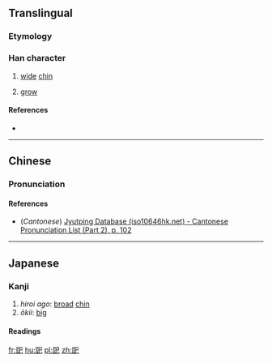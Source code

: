 ==Translingual==

===Etymology===
{{Han compound|𦣞|巳|c1=s|c2=p|t1=chin|ls=psc}}

===Han character===
{{Han char|rn=49|rad=己|as=06|sn=9|four=|canj=SLRU|ids=⿰𦣝巳}}

# {{context|archaic|lang=mul}} [[wide]] [[chin]]
# [[grow]]

====References====
* {{Han ref|kx=0327.100|dkj=08757|dj=0631.160|hdz=20986.080|uh=5DF8|ud=24056}}

----

==Chinese==
{{zh-forms}}

===Pronunciation===
{{zh-pron
|m=yí
|c=ji4
|mc=y
|oc=y
|ma=
|cat=v
}}

====References====
* (''Cantonese'') [http://www.iso10646hk.net/jp/document/download.jsp Jyutping Database (iso10646hk.net) - Cantonese Pronunciation List (Part 2), p. 102]

----

==Japanese==

===Kanji===
{{ja-kanji|grade=uc|rs=己06}}

# ''hiroi ago'': [[broad]] [[chin]] {{context|archaic|lang=ja}}
# ''ōkii'': [[big]]

====Readings====
{{ja-readings
|on=[[い]] (i), [[き]] (ki)
|kun=[[ひろいあご]] (hiroi ago), [[おおきい]] (ōkii)
}}

[[fr:巸]]
[[hu:巸]]
[[pl:巸]]
[[zh:巸]]